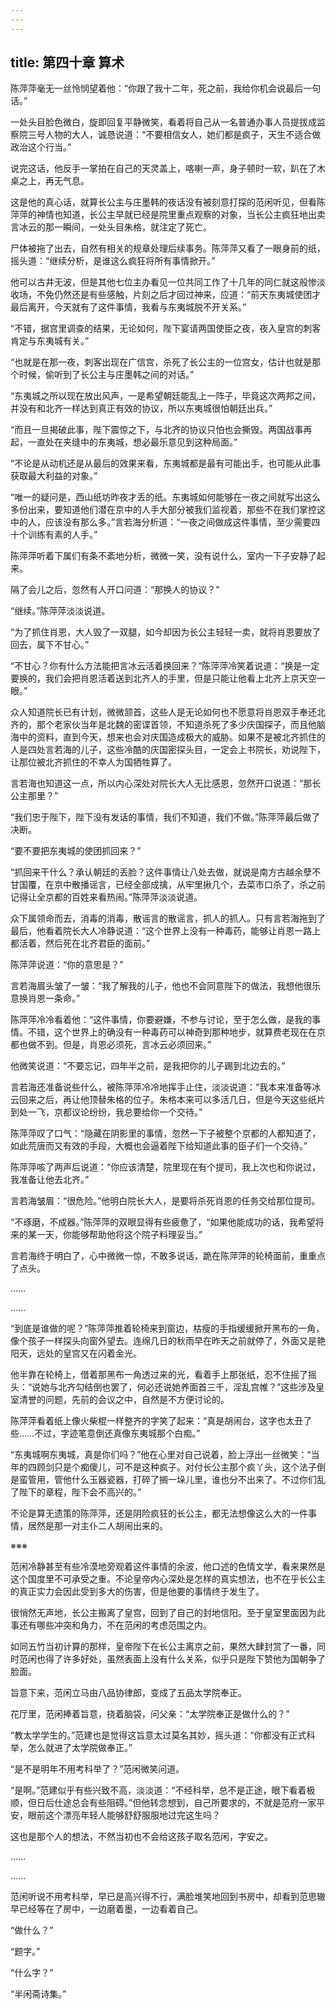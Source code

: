 ```yaml
---
---
---
```

title: 第四十章 算术
---




陈萍萍毫无一丝怜悯望着他：“你跟了我十二年，死之前，我给你机会说最后一句话。”

一处头目脸色微白，旋即回复平静微笑，看着将自己从一名普通办事人员提拔成监察院三号人物的大人，诚恳说道：“不要相信女人，她们都是疯子，天生不适合做政治这个行当。”

说完这话，他反手一掌拍在自己的天灵盖上，喀喇一声，身子顿时一软，趴在了木桌之上，再无气息。

这是他的真心话，就算长公主与庄墨韩的夜话没有被刻意打探的范闲听见，但看陈萍萍的神情也知道，长公主早就已经是院里重点观察的对象，当长公主疯狂地出卖言冰云的那一瞬间，一处头目朱格，就注定了死亡。

尸体被拖了出去，自然有相关的规章处理后续事务。陈萍萍又看了一眼身前的纸，摇头道：“继续分析，是谁这么疯狂将所有事情掀开。”

他可以古井无波，但是其他七位主办看见一位共同工作了十几年的同仁就这般惨淡收场，不免仍然还是有些感触，片刻之后才回过神来，应道：“前天东夷城使团才最后离开，今天就有了这件事情，我看与东夷城脱不开关系。”

“不错，据宫里调查的结果，无论如何，陛下宴请两国使臣之夜，夜入皇宫的刺客肯定与东夷城有关。”

“也就是在那一夜，刺客出现在广信宫，杀死了长公主的一位宫女，估计也就是那个时候，偷听到了长公主与庄墨韩之间的对话。”

“东夷城之所以现在放出风声，一是希望朝廷能乱上一阵子，毕竟这次两邦之间，并没有和北齐一样达到真正有效的协议，所以东夷城很怕朝廷出兵。”

“而且一旦揭破此事，陛下震惊之下，与北齐的协议只怕也会撕毁。两国战事再起，一直处在夹缝中的东夷城，想必最乐意见到这种局面。”

“不论是从动机还是从最后的效果来看，东夷城都是最有可能出手，也可能从此事获取最大利益的对象。”

“唯一的疑问是，西山纸坊昨夜才丢的纸。东夷城如何能够在一夜之间就写出这么多份出来，要知道他们潜在京中的人手大部分被我们监视着，那些不在我们掌控这中的人，应该没有那么多。”言若海分析道：“一夜之间做成这件事情，至少需要四十个训练有素的人手。”

陈萍萍听着下属们有条不紊地分析，微微一笑，没有说什么，室内一下子安静了起来。

隔了会儿之后，忽然有人开口问道：“那换人的协议？”

“继续。”陈萍萍淡淡说道。

“为了抓住肖恩，大人毁了一双腿，如今却因为长公主轻轻一卖，就将肖恩要放了回去，属下不甘心。”

“不甘心？你有什么方法能把言冰云活着换回来？”陈萍萍冷笑着说道：“换是一定要换的，我们会把肖恩活着送到北齐人的手里，但是只能让他看上北齐上京天空一眼。”

众人知道院长已有计划，微微颔首，这些人是无论如何也不愿意将肖恩双手奉还北齐的，那个老家伙当年是北魏的密谍首领，不知道杀死了多少庆国探子，而且他脑海中的资料，直到今天，想来也会对庆国造成极大的威胁。如果不是被北齐抓住的人是四处言若海的儿子，这些冷酷的庆国密探头目，一定会上书院长，劝说陛下，让那位被北齐抓住的不幸人为国牺牲算了。

言若海也知道这一点，所以内心深处对院长大人无比感恩，忽然开口说道：“那长公主那里？”

“我们忠于陛下，陛下没有发话的事情，我们不知道，我们不做。”陈萍萍最后做了决断。

“要不要把东夷城的使团抓回来？”

“抓回来干什么？承认朝廷的丢脸？这件事情让八处去做，就说是南方古越余孽不甘国覆，在京中散播谣言，已经全部成擒，从牢里揪几个，去菜市口杀了，杀之前记得让全京都的百姓来看热闹。”陈萍萍淡淡说道。

众下属领命而去，消毒的消毒，散谣言的散谣言，抓人的抓人。只有言若海拖到了最后，他看着院长大人冷静说道：“这个世界上没有一种毒药，能够让肖恩一路上都活着，然后死在北齐君臣的面前。”

陈萍萍说道：“你的意思是？”

言若海眉头皱了一皱：“我了解我的儿子，他也不会同意陛下的做法，我想他很乐意换肖恩一条命。”

陈萍萍冷冷看着他：“这件事情，你要避嫌，不参与讨论，至于怎么做，是我的事情。不错，这个世界上的确没有一种毒药可以神奇到那种地步，就算费老现在在京都也做不到。但是，肖恩必须死，言冰云必须回来。”

他微笑说道：“不要忘记，四年半之前，是我把你的儿子踢到北边去的。”

言若海还准备说些什么，被陈萍萍冷冷地挥手止住，淡淡说道：“我本来准备等冰云回来之后，再让他顶替朱格的位子。朱格本来可以多活几日，但是今天这些纸片到处一飞，京都议论纷纷，我总要给你一个交待。”

陈萍萍叹了口气：“隐藏在阴影里的事情，忽然一下子被整个京都的人都知道了，如此荒唐而又有效的手段，大概也会逼着陛下给知道此事的臣子们一个交待。”

陈萍萍咳了两声后说道：“你应该清楚，院里现在有个提司，我上次也和你说过，我准备让他去北齐。”

言若海皱眉：“很危险。”他明白院长大人，是要将杀死肖恩的任务交给那位提司。

“不琢磨，不成器。”陈萍萍的双眼显得有些疲惫了，“如果他能成功的话，我希望将来的某一天，你能够帮助他将这个院子料理妥当。”

言若海终于明白了，心中微微一惊，不敢多说话，跪在陈萍萍的轮椅面前，重重点了点头。

……

……

“到底是谁做的呢？”陈萍萍推着轮椅来到窗边，枯瘦的手指缓缓掀开黑布的一角，像个孩子一样探头向窗外望去。连绵几日的秋雨早在昨天之前就停了，外面又是艳阳天，远处的皇宫又在闪着金光。

他半靠在轮椅上，借着那黑布一角透过来的光，看着手上那张纸，忍不住摇了摇头：“说她与北齐勾结倒也罢了，何必还说她养面首三千，淫乱宫帷？”这些涉及皇室清誉的问题，先前的会议之中，自然是不方便讨论的。

陈萍萍看着纸上像火柴棍一样整齐的字笑了起来：“真是胡闹台，这字也太丑了些……不过，字迹笔意倒还真像东夷城那个白痴。”

“东夷城啊东夷城，真是你们吗？”他在心里对自己说着，脸上浮出一丝微笑：“当年的四顾剑只是个痴傻儿，可不是这种疯子。对付长公主那个疯丫头，这个法子倒是蛮管用，管他什么玉器瓷器，打碎了搁一垛儿里，谁也分不出来了。不过你们乱了陛下的章程，陛下会不高兴的。”

不论是算无遗策的陈萍萍，还是阴险疯狂的长公主，都无法想像这么大的一件事情，居然是那一对主仆二人胡闹出来的。

※※※

范闲冷静甚至有些冷漠地旁观着这件事情的余波，他口述的色情文学，看来果然是这个国度里不可承受之重。不论皇帝内心深处是怎样的真实想法，也不在乎长公主的真正实力会因此受到多大的伤害，但是他要的事情终于发生了。

很悄然无声地，长公主搬离了皇宫，回到了自己的封地信阳。至于皇室里面因为此事还有哪些冲突和角力，不在范闲的考虑范围之内。

如同五竹当初计算的那样，皇帝陛下在长公主离京之前，果然大肆封赏了一番，同时范闲也得了许多好处，虽然表面上没有什么关系，似乎只是陛下赞他为国朝争了脸面。

旨意下来，范闲立马由八品协律郎，变成了五品太学院奉正。

花厅里，范闲捧着旨意，挠着脑袋，问父亲：“太学院奉正是做什么的？”

“教太学学生的。”范建也是觉得这旨意太过莫名其妙，摇头道：“你都没有正式科举，怎么就进了太学院做奉正。”

“是不是明年不用考科举了？”范闲微笑问道。

“是啊。”范建似乎有些兴致不高，淡淡道：“不经科举，总不是正途，眼下看着极顺，但日后仕途总会有些阻碍。”但他转念想到，自己所要求的，不就是范府一家平安，眼前这个漂亮年轻人能够舒舒服服地过完这生吗？

这也是那个人的想法，不然当初也不会给这孩子取名范闲，字安之。

……

……

范闲听说不用考科举，早已是高兴得不行，满脸堆笑地回到书房中，却看到范思辙早已经等在了房中，一边磨着墨，一边看着自己。

“做什么？”

“题字。”

“什么字？”

“半闲斋诗集。”